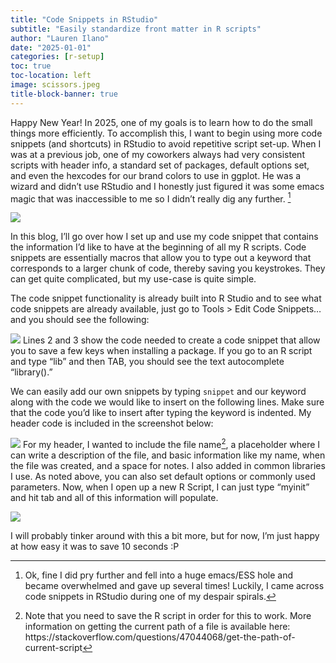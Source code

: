 ```yaml
---
title: "Code Snippets in RStudio"
subtitle: "Easily standardize front matter in R scripts"
author: "Lauren Ilano"
date: "2025-01-01"
categories: [r-setup]
toc: true
toc-location: left
image: scissors.jpeg
title-block-banner: true
---
```



Happy New Year! In 2025, one of my goals is to learn how to do the small things more efficiently. To accomplish this, I want to begin using more code snippets (and shortcuts) in RStudio to avoid repetitive script set-up. When I was at a previous job, one of my coworkers always had very consistent scripts with header info, a standard set of packages, default options set, and even the hexcodes for our brand colors to use in ggplot. He was a wizard and didn't use RStudio and I honestly just figured it was some emacs magic that was inaccessible to me so I didn't really dig any further. ^[Ok, fine I did pry further and fell into a huge emacs/ESS hole and became overwhelmed and gave up several times! Luckily, I came across code snippets in RStudio during one of my despair spirals.] 

![](https://i.giphy.com/media/v1.Y2lkPTc5MGI3NjExcHhrYWx4eXJsZzg3eGt6aWR3ZHRjbWNjMWZmdmw2emtsbDZkMzVybSZlcD12MV9pbnRlcm5hbF9naWZfYnlfaWQmY3Q9Zw/d7oagnbs7P3fuk0vYw/giphy.gif)

In this blog, I'll go over how I set up and use my code snippet that contains the information I'd like to have at the beginning of all my R scripts. Code snippets are essentially macros that allow you to type out a keyword that corresponds to a larger chunk of code, thereby saving you keystrokes. They can get quite complicated, but my use-case is quite simple. 

The code snippet functionality is already built into R Studio and to see what code snippets are already available, just go to Tools > Edit Code Snippets... and you should see the following: 

![](snippet1.png)
Lines 2 and 3 show the code needed to create a code snippet that allow you to save a few keys when installing a package. If you go to an R script and type "lib" and then TAB, you should see the text autocomplete "library()." 

We can easily add our own snippets by typing `snippet` and our keyword along with the code we would like to insert on the following lines. Make sure that the code you'd like to insert after typing the keyword is indented. My header code is included in the screenshot below:

![](snippet2.png)
For my header, I wanted to include the file name^[Note that you need to save the R script in order for this to work. More information on getting the current path of a file is available here: https://stackoverflow.com/questions/47044068/get-the-path-of-current-script], a placeholder where I can write a description of the file, and basic information like my name, when the file was created, and a space for notes. I also added in common libraries I use. As noted above, you can also set default options or commonly used parameters. Now, when I open up a new R Script, I can just type "myinit" and hit tab and all of this information will populate. 

![](https://i.giphy.com/media/v1.Y2lkPTc5MGI3NjExemI5dGhoODc4eG9pMjJiYXpzaHVyMHo0MGZ6OGxqaGVianNmNzg4cyZlcD12MV9pbnRlcm5hbF9naWZfYnlfaWQmY3Q9Zw/ulNfzMtZ2GlrySfME6/giphy.gif)

I will probably tinker around with this a bit more, but for now, I'm just happy at how easy it was to save 10 seconds :P


